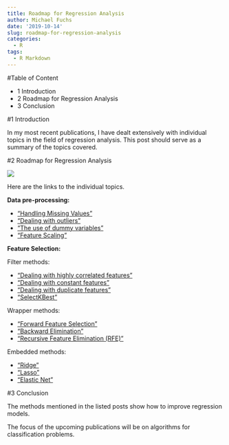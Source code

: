 ```yaml
---
title: Roadmap for Regression Analysis
author: Michael Fuchs
date: '2019-10-14'
slug: roadmap-for-regression-analysis
categories:
  - R
tags:
  - R Markdown
---
```



#Table of Content

  + 1 Introduction
  + 2 Roadmap for Regression Analysis
  + 3 Conclusion



#1 Introduction


In my most recent publications, I have dealt extensively with individual topics in the field of regression analysis. This post should serve as a summary of the topics covered.



#2 Roadmap for Regression Analysis


![](/post/2019-10-14-roadmap-for-regression-analysis_files/p22p1.png)


Here are the links to the individual topics.


**Data pre-processing:**

+ ["Handling Missing Values"](https://michael-fuchs-python.netlify.com/2019/03/18/dealing-with-missing-values/)
+ ["Dealing with outliers"](https://michael-fuchs-python.netlify.com/2019/08/20/dealing-with-outliers/)
+ ["The use of dummy variables"](https://michael-fuchs-python.netlify.com/2019/06/14/the-use-of-dummy-variables/)
+ ["Feature Scaling"](https://michael-fuchs-python.netlify.com/2019/08/31/feature-scaling-with-scikit-learn/)


**Feature Selection:**

Filter methods:

+ ["Dealing with highly correlated features"](https://michael-fuchs-python.netlify.com/2019/07/28/dealing-with-highly-correlated-features/)
+ ["Dealing with constant features"](https://michael-fuchs-python.netlify.com/2019/08/09/dealing-with-constant-and-duplicate-features/)
+ ["Dealing with duplicate features"](https://michael-fuchs-python.netlify.com/2019/08/09/dealing-with-constant-and-duplicate-features/)
+ ["SelectKBest"](https://michael-fuchs-python.netlify.com/2019/09/27/wrapper-methods/)


Wrapper methods:

+ ["Forward Feature Selection"](https://michael-fuchs-python.netlify.com/2019/09/27/wrapper-methods/)
+ ["Backward Elimination"](https://michael-fuchs-python.netlify.com/2019/09/27/wrapper-methods/)
+ ["Recursive Feature Elimination (RFE)"](https://michael-fuchs-python.netlify.com/2019/09/27/wrapper-methods/)


Embedded methods:

+ ["Ridge"](https://michael-fuchs-python.netlify.com/2019/10/08/embedded-methods/)
+ ["Lasso"](https://michael-fuchs-python.netlify.com/2019/10/08/embedded-methods/)
+ ["Elastic Net"](https://michael-fuchs-python.netlify.com/2019/10/08/embedded-methods/)




#3 Conclusion

The methods mentioned in the listed posts show how to improve regression models.

The focus of the upcoming publications will be on algorithms for classification problems.




